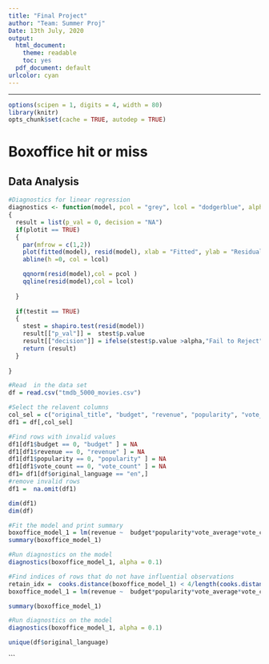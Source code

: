```yaml
---
title: "Final Project"
author: "Team: Summer Proj"
Date: 13th July, 2020
output:
  html_document: 
    theme: readable
    toc: yes  
  pdf_document: default
urlcolor: cyan
---
```


***

```r
options(scipen = 1, digits = 4, width = 80)
library(knitr)
opts_chunk$set(cache = TRUE, autodep = TRUE)
```

# Boxoffice hit or miss

## Data Analysis
```r
#Diagnostics for linear regression
diagnostics <- function(model, pcol = "grey", lcol = "dodgerblue", alpha = 0.05, plotit = TRUE, testit = TRUE)
{
  result = list(p_val = 0, decision = "NA")
  if(plotit == TRUE)
  {
    par(mfrow = c(1,2))
    plot(fitted(model), resid(model), xlab = "Fitted", ylab = "Residuals", col = pcol )
    abline(h =0, col = lcol)

    qqnorm(resid(model),col = pcol )
    qqline(resid(model),col = lcol)
    
  }
  
  if(testit == TRUE)
  {
    stest = shapiro.test(resid(model))
    result[["p_val"]] =  stest$p.value
    result[["decision"]] = ifelse(stest$p.value >alpha,"Fail to Reject", "Reject")
    return (result)
  }
  
}
```



```r
#Read  in the data set
df = read.csv("tmdb_5000_movies.csv")

#Select the relavent columns 
col_sel = c("original_title", "budget", "revenue", "popularity", "vote_average","vote_count","original_language")
df1 = df[,col_sel]

#Find rows with invalid values
df1[df1$budget == 0, "budget" ] = NA
df1[df1$revenue == 0, "revenue" ] = NA
df1[df1$popularity == 0, "popularity" ] = NA
df1[df1$vote_count == 0, "vote_count" ] = NA
df1= df1[df$original_language == "en",]
#remove invalid rows
df1 =  na.omit(df1)

dim(df1)
dim(df)
```


```r
#Fit the model and print summary
boxoffice_model_1 = lm(revenue ~  budget*popularity*vote_average*vote_count, df1)
summary(boxoffice_model_1)

#Run diagnostics on the model
diagnostics(boxoffice_model_1, alpha = 0.1)
```
```r
#Find indices of rows that do not have influential observations
retain_idx =  cooks.distance(boxoffice_model_1) < 4/length(cooks.distance(boxoffice_model_1))
boxoffice_model_1 = lm(revenue ~  budget*popularity*vote_average*vote_count, df1[retain_idx,])

summary(boxoffice_model_1)

#Run diagnostics on the model
diagnostics(boxoffice_model_1, alpha = 0.1)
```


```r
unique(df$original_language)
```

```


